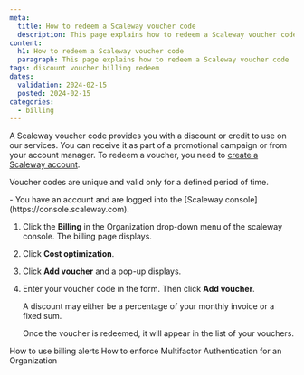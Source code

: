 ```yaml
---
meta:
  title: How to redeem a Scaleway voucher code
  description: This page explains how to redeem a Scaleway voucher code
content:
  h1: How to redeem a Scaleway voucher code
  paragraph: This page explains how to redeem a Scaleway voucher code
tags: discount voucher billing redeem 
dates:
  validation: 2024-02-15
  posted: 2024-02-15
categories:
  - billing
---
```


A Scaleway voucher code provides you with a discount or credit to use on our services. You can receive it as part of a promotional campaign or from your account manager. To redeem a voucher, you need to [create a Scaleway account](/console/account/how-to/create-an-account/).

Voucher codes are unique and valid only for a defined period of time.

<Message type="requirement">
  - You have an account and are logged into the [Scaleway console](https://console.scaleway.com).
</Message>

1. Click the **Billing** in the Organization drop-down menu of the scaleway console. The billing page displays.
    
2. Click **Cost optimization**.

3. Click **Add voucher** and a pop-up displays.
 
4. Enter your voucher code in the form. Then click **Add voucher**. 
    
    <Message type="note">
      A discount may either be a percentage of your monthly invoice or a fixed sum.
    </Message>

    Once the voucher is redeemed, it will appear in the list of your vouchers.


<Navigation title="See Also">
  <PreviousButton to="/console/account/how-to/use-billing-alerts/">How to use billing alerts</PreviousButton>
  <NextButton to="/console/account/how-to/enforce-mfa">How to enforce Multifactor Authentication for an Organization</NextButton>
</Navigation>
